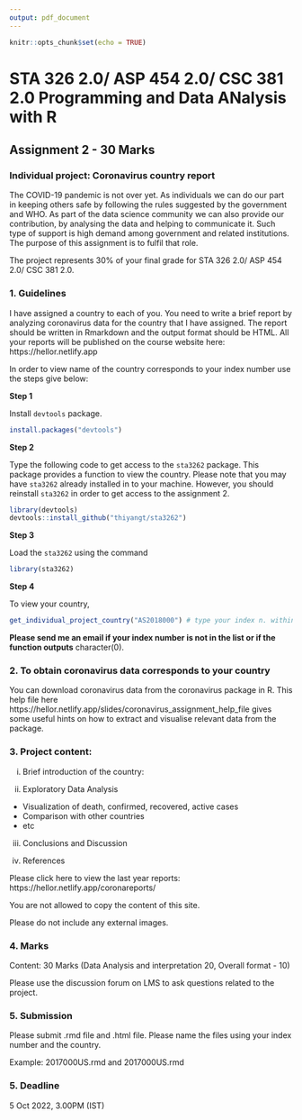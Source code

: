 ```yaml
---
output: pdf_document
---
```


```r
knitr::opts_chunk$set(echo = TRUE)
```

# STA 326 2.0/ ASP 454 2.0/ CSC 381 2.0 Programming and Data ANalysis with R

## Assignment 2 - 30 Marks


### Individual project: Coronavirus country report

The COVID-19 pandemic is not over yet. As individuals we can do our part in keeping others safe by following the rules suggested by the government and WHO. As part of the data science community we can also provide our contribution, by analysing the data and helping to communicate it. Such type of support is high demand among government and related institutions. The purpose of this assignment is to fulfil that role.


The project represents 30% of your final grade for STA 326 2.0/ ASP 454 2.0/ CSC 381 2.0.

### 1. Guidelines

I have assigned a country to each of you. You need to write a brief report by analyzing coronavirus data for the country that I have assigned. The report should be written in Rmarkdown and the output format should be HTML. All your reports will be published on the course website here: https://hellor.netlify.app

In order to view name of the country corresponds to your index number use the steps give below:

**Step 1**

Install `devtools` package.

```r
install.packages("devtools")
```

**Step 2**

Type the following code to get access to the `sta3262` package. This package provides a function to view the country. Please note that you may have  `sta3262` already installed in to your machine. However, you should reinstall `sta3262` in order to get access to the assignment 2.

```r
library(devtools)
devtools::install_github("thiyangt/sta3262")

```

**Step 3**

Load the `sta3262` using the command

```r
library(sta3262)
```


**Step 4**

To view your country, 

```r
get_individual_project_country("AS2018000") # type your index n. within ""
```

**Please send me an email if your index number is not in the list or if the function outputs** character(0).

### 2. To obtain coronavirus data corresponds to your country


You can download coronavirus data from the coronavirus package in R. This help file here https://hellor.netlify.app/slides/coronavirus_assignment_help_file
gives some useful hints on how to extract and visualise relevant data from the package. 


### 3. Project content:

i. Brief introduction of the country:

ii. Exploratory Data Analysis

-	Visualization of death, confirmed, recovered, active cases
-	Comparison with other countries
-	etc

iii. Conclusions and Discussion

iv. References

Please click here to view the last year reports: https://hellor.netlify.app/coronareports/

You are not allowed to copy the content of this site.

Please do not include any external images.

### 4. Marks


Content: 30 Marks (Data Analysis and interpretation 20, Overall format - 10)



Please use the discussion forum on LMS to ask questions related to the project. 

### 5. Submission


Please submit .rmd file and .html file. Please name the files using your index number and the country.

Example: 2017000US.rmd and 2017000US.rmd


### 5. Deadline

5 Oct 2022, 3.00PM (IST)


